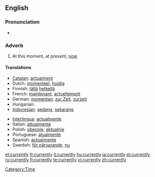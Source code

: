 ==English==

===Pronunciation===
*{{audio|en-us-currently.ogg|Audio (US)}}


===Adverb===
{{en-adv}}

# At this moment, at present, [[now]].

====Translations====
{{top}}
*[[Catalan]]: [[actualment]]
*Dutch: [[momenteel]], [[huidig]]
*Finnish: [[tällä]] [[hetkellä]]
*French: [[maintenant]], [[actuellement]]
*German: [[momentan]]; [[zur Zeit]], [[zurzeit]]
*Hungarian: {{t|hu|jelenleg}}
*[[Indonesian]]: [[sedang]], [[sekarang]]
{{mid}}
*[[Interlingua]]: [[actualmente]]
*Italian: [[attualmente]]
*Polish: [[obecnie]], [[aktualnie]]
*Portuguese: [[atualmente]]
*Spanish: [[actualmente]]
*Swedish: [[för närvarande]], [[nu]]
{{bottom}}

[[Category:Time]]

[[et:currently]]
[[fr:currently]]
[[it:currently]]
[[hu:currently]]
[[ja:currently]]
[[pt:currently]]
[[ru:currently]]
[[fi:currently]]
[[te:currently]]
[[vi:currently]]
[[zh:currently]]